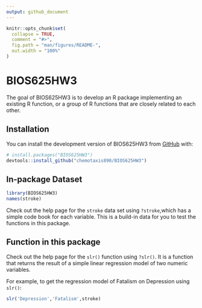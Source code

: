 ```yaml
---
output: github_document
---
```


<!-- README.md is generated from README.Rmd. Please edit that file -->

```r
knitr::opts_chunk$set(
  collapse = TRUE,
  comment = "#>",
  fig.path = "man/figures/README-",
  out.width = "100%"
)
```

# BIOS625HW3

<!-- badges: start -->

<!-- badges: end -->

The goal of BIOS625HW3 is to develop an R package implementing an existing R function, or a group of R functions that are closely related to each other.

## Installation

You can install the development version of BIOS625HW3 from [GitHub](https://github.com/) with:

``` r
# install.packages("BIOS625HW3")
devtools::install_github("chemotaxis890/BIOS625HW3")
```

## In-package Dataset

```r
library(BIOS625HW3)
names(stroke)
```

Check out the help page for the `stroke` data set using `?stroke`,which has a simple code book for each variable. This is a build-in data for you to test the functions in this package.

## Function in this package

Check out the help page for the `slr()` function using `?slr()`. It is a function that returns the result of a simple linear regression model of two numeric variables.

For example, to get the regression model of Fatalism on Depression using `slr()`:

```r
slr('Depression','Fatalism',stroke)
```
